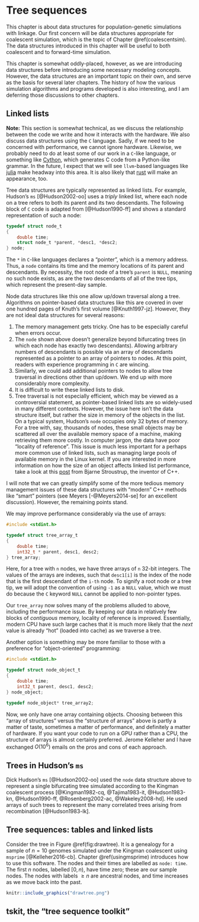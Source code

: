 # Tree sequences {#treeseqs}

This chapter is about data structures for population-genetic simulations with linkage. Our first concern will be data structures appropriate for coalescent simulation, which is the topic of Chapter \@ref(coalescentsim).  The data structures introduced in this chapter will be useful to both coalescent and to forward-time simulation.

This chapter is somewhat oddly-placed, however, as we are introducing data structures before introducing some necessary modeling concepts.  However, the data structures are an important topic on their own, and serve as the basis for several later chapters.  The history of how the various simulation algorithms and programs developed is also interesting, and I am deferring those discussions to other chapters.

## Linked lists

**Note:** This section is somewhat technical, as we discuss the relationship between the code we write and how it interacts with the hardware. We also discuss data structures using the `C` language.  Sadly, if we need to be concerned with performance, we cannot ignore hardware.  Likewise, we probably need to do at least some of our work in a `C`-like language, or something like [Cython](http://www.cython.org), which generates C code from a Python-like grammar. In the future, I expect that we will see `llvm`-based languages like [julia](http://www.julialang.org) make headway into this area.  It is also likely that [rust](http://www.rust-lang.org) will make an appearance, too.

Tree data structures are typically represented as linked lists.  For example, Hudson's `ms` [@Hudson2002-oo] uses a *triply* linked list, where each node on a tree refers to both its parent and its two descendants.  The following block of `C` code is adapted from [@Hudson1990-ff] and shows a standard representation of such a node:

```c
typedef struct node_t
{
	double time;
	struct node_t *parent, *desc1, *desc2;
} node;
```

The `*` in `C`-like languages declares a "pointer", which is a memory address.  Thus, a `node` contains its time and the memory locations of its parent and descendants.  By necessity, the root node of a tree's `parent` is `NULL`, meaning no such node exists, as are the two descendants of all of the tree tips, which represent the present-day sample.

Node data structures like this one allow up/down traversal along a tree. Algorithms on pointer-based data structures like this are covered in over one hundred pages of Knuth's first volume [@Knuth1997-jz].  However, they are not ideal data structures for several reasons:

1. The memory management gets tricky.  One has to be especially careful when errors occur.
2. The `node` shown above doesn't generalize beyond bifurcating trees (in which each node has exactly two descendants).  Allowing arbitrary numbers of descendants is possible via an array of descendants represented as a pointer to an array of pointers to nodes.  At this point, readers with experience programming in `C` are wincing.
3. Similarly, we could add additional pointers to nodes to allow tree traversal in directions other than up/down.  We end up with more considerably more complexity.
4. It is difficult to write these linked lists to disk.
5. Tree traversal is not especially efficient, which may be viewed as a controversial statement, as pointer-based linked lists are so widely-used in many different contexts.  However, the issue here isn't the data structure itself, but rather the size in memory of the objects in the list.  On a typical system, Hudson's `node` occupies only 32 bytes of memory.  For a tree with, say, thousands of nodes, these small objects may be scattered all over the available memory space of a machine, making retrieving them more costly.  In computer jargon, the data have poor "locality of reference". This issue is much less important for a perhaps more common use of linked lists, such as managing large pools of available memory in the Linux kernel.  If you are interested in more information on how the size of an object affects linked list performance, take a look at this [post](https://isocpp.org/blog/2014/06/stroustrup-lists) from Bjarne Stroustrup, the inventor of C++.

I will note that we can greatly simplify some of the more tedious memory management issues of these data structures with "modern" C++ methods like "smart" pointers (see Meyers [-@Meyers2014-se] for an excellent discussion). However, the remaining points stand.

We may improve performance considerably via the use of arrays:

```c
#include <stdint.h>

typedef struct tree_array_t
{
	double time;
	int32_t * parent, desc1, desc2;
} tree_array;
```

Here, for a tree with `n` nodes, we have three arrays of `n` 32-bit integers.  The values of the arrays are indexes, such that `desc1[i]` is the index of the node that is the first descendant of the `i-th` node.  To signify a root node or a tree tip, we will adopt the convention of using `-1` as a `NULL` value, which we must do because the `C` keyword `NULL` cannot be applied to non-pointer types.

Our `tree_array` now solves many of the problems alluded to above, including the performance issue.  By keeping our data in relatively few blocks of *contiguous* memory, locality of reference is improved.  Essentially, modern CPU have such large caches that it is much more likely that the *next* value is already "hot" (loaded into cache) as we traverse a tree.

Another option is something may be more familiar to those with a preference for "object-oriented" programming:

```c
#include <stdint.h>

typedef struct node_object_t
{
	double time;
	int32_t parent, desc1, desc2;
} node_object;

typedef node_object* tree_array2;
```

Now, we only have one array containing objects.  Choosing between this "array of structures" versus the "structure of arrays" above is partly a matter of taste, sometimes a matter of performance, and definitely a matter of hardware.  If you want your code to run on a GPU rather than a CPU, the structure of arrays is almost certainly preferred.  Jerome Kelleher and I have exchanged $O(10^6)$ emails on the pros and cons of each approach.

## Trees in Hudson's `ms`

Dick Hudson's `ms` [@Hudson2002-oo] used the `node` data structure above to represent a single bifurcating tree simulated according to the Kingman coalescent process [@Kingman1982-cq, @Tajima1983-it, @Hudson1983-kn, @Hudson1990-ff, @Rosenberg2002-ac, @Wakeley2008-hd].  He used arrays of such trees to represent the many correlated trees arising from recombination [@Hudson1983-lk].

## Tree sequences: tables and linked lists

Consider the tree in Figure \@ref(fig:drawtree). It is a genealogy for a sample of $n = 10$ genomes simulated under the Kingman coalescent using `msprime` [@Kelleher2016-cb]. Chapter \@ref(usingmsprime) introduces how to use this software.  The nodes and their times are labelled as `node: time`.  The first $n$ nodes, labelled $[0, n)$, have time zero; these are our sample nodes.  The nodes with labels $\geq n$ are ancestral nodes, and time increases as we move back into the past.

```r
knitr::include_graphics("drawtree.png")
```

## tskit, the "tree sequence toolkit"


